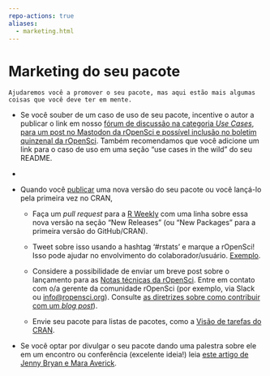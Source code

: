 ```yaml
---
repo-actions: true
aliases: 
  - marketing.html
---
```


# Marketing do seu pacote {#marketing}

```block

Ajudaremos você a promover o seu pacote, mas aqui estão mais algumas coisas que você deve ter em mente.

```

- Se você souber de um caso de uso de seu pacote, incentive o autor a publicar o link em nosso [fórum de discussão na categoria *Use Cases*](https://discuss.ropensci.org/c/usecases), [para um post no Mastodon da rOpenSci e possível inclusão no boletim quinzenal da rOpenSci](https://discuss.ropensci.org/t/about-the-usecases-category/33). Também recomendamos que você adicione um link para o caso de uso em uma seção "use cases in the wild" do seu README.
- 
- Quando você [publicar](#releasing) uma nova versão do seu pacote ou você lançá-lo pela primeira vez no CRAN,
  
  - Faça um *pull request* para a [R Weekly](https://github.com/rweekly/rweekly.org) com uma linha sobre essa nova versão na seção "New Releases" (ou "New Packages" para a primeira versão do GitHub/CRAN).
  
  - Tweet sobre isso usando a hashtag '#rstats' e marque a rOpenSci! Isso pode ajudar no envolvimento do colaborador/usuário. [Exemplo](https://twitter.com/opencpu/status/1003934871830622208).
  
  - Considere a possibilidade de enviar um breve post sobre o lançamento para as [Notas técnicas da rOpenSci](https://ropensci.org/technotes/). Entre em contato com o/a gerente da comunidade  rOpenSci (por exemplo, via Slack ou [info@ropensci.org](mailto:info@ropensci.org)). Consulte [as diretrizes sobre como contribuir com um *blog post*](https://blogguide.ropensci.org)).
  
  - Envie seu pacote para listas de pacotes, como a [Visão de tarefas do CRAN](https://cran.r-project.org/web/views/).

- Se você optar por divulgar o seu pacote dando uma palestra sobre ele em um encontro ou conferência (excelente ideia!)
  leia [este artigo de Jenny Bryan e Mara Averick](https://www.tidyverse.org/articles/2018/07/carpe-talk/).
